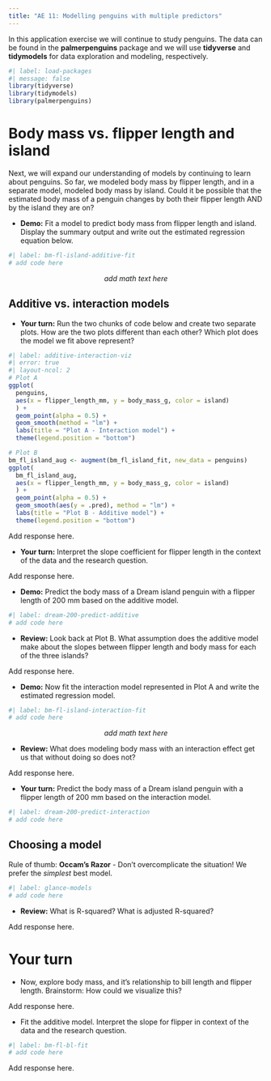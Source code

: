 ```yaml
---
title: "AE 11: Modelling penguins with multiple predictors"
---
```


In this application exercise we will continue to study penguins.
The data can be found in the **palmerpenguins** package and we will use **tidyverse** and **tidymodels** for data exploration and modeling, respectively.

```r
#| label: load-packages
#| message: false
library(tidyverse)
library(tidymodels)
library(palmerpenguins)
```

# Body mass vs. flipper length and island

Next, we will expand our understanding of models by continuing to learn about penguins.
So far, we modeled body mass by flipper length, and in a separate model, modeled body mass by island.
Could it be possible that the estimated body mass of a penguin changes by both their flipper length AND by the island they are on?

-   **Demo:** Fit a model to predict body mass from flipper length and island. Display the summary output and write out the estimated regression equation below.

```r
#| label: bm-fl-island-additive-fit
# add code here
```

$$
add~math~text~here
$$

## Additive vs. interaction models

-   **Your turn:** Run the two chunks of code below and create two separate plots. How are the two plots different than each other? Which plot does the model we fit above represent?

```r
#| label: additive-interaction-viz
#| error: true
#| layout-ncol: 2
# Plot A
ggplot(
  penguins, 
  aes(x = flipper_length_mm, y = body_mass_g, color = island)
  ) +
  geom_point(alpha = 0.5) +
  geom_smooth(method = "lm") +
  labs(title = "Plot A - Interaction model") +
  theme(legend.position = "bottom")

# Plot B
bm_fl_island_aug <- augment(bm_fl_island_fit, new_data = penguins)
ggplot(
  bm_fl_island_aug, 
  aes(x = flipper_length_mm, y = body_mass_g, color = island)
  ) +
  geom_point(alpha = 0.5) +
  geom_smooth(aes(y = .pred), method = "lm") +
  labs(title = "Plot B - Additive model") +
  theme(legend.position = "bottom")
```

Add response here.

-   **Your turn:** Interpret the slope coefficient for flipper length in the context of the data and the research question.

Add response here.

-   **Demo:** Predict the body mass of a Dream island penguin with a flipper length of 200 mm based on the additive model.

```r
#| label: dream-200-predict-additive
# add code here
```

-   **Review:** Look back at Plot B. What assumption does the additive model make about the slopes between flipper length and body mass for each of the three islands?

Add response here.

-   **Demo:** Now fit the interaction model represented in Plot A and write the estimated regression model.

```r
#| label: bm-fl-island-interaction-fit
# add code here
```

$$
add~math~text~here
$$

-   **Review:** What does modeling body mass with an interaction effect get us that without doing so does not?

Add response here.

-   **Your turn:** Predict the body mass of a Dream island penguin with a flipper length of 200 mm based on the interaction model.

```r
#| label: dream-200-predict-interaction
# add code here
```

## Choosing a model

Rule of thumb: **Occam's Razor** - Don't overcomplicate the situation!
We prefer the *simplest* best model.

```r
#| label: glance-models
# add code here
```

-   **Review:** What is R-squared? What is adjusted R-squared?

Add response here.

# Your turn

-   Now, explore body mass, and it's relationship to bill length and flipper length.
    Brainstorm: How could we visualize this?

Add response here.

-   Fit the additive model.
    Interpret the slope for flipper in context of the data and the research question.

```r
#| label: bm-fl-bl-fit
# add code here
```

Add response here.
